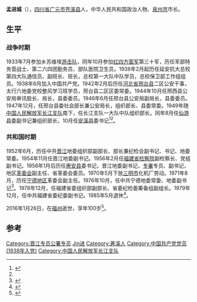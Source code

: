 {{Infobox Officeholder
| name = 孟进城
| original_name = 
| honorific-suffix = 
| image = Meng Jin Cheng.png
| imagesize = 
| smallimage = 
| caption = 孟進城
| office = 中共福建省委纪委副书记
| birth_date = 1917年9月
| birth_place = {{CHN-1912}}[[四川省_(中華民國)|四川省]][[苍溪县|苍溪县]]（今属{{CHN}}[[四川省|四川省]][[广元市|广元市]]）
| death_date = {{death date and age|2016|1|26|1917|9}}
| death_place = {{CHN}}[[福建省|福建省]][[福州市|福州市]]
| nationality = 
| spouse = 
| party = {{CPC}}
| children = 
| occupation = 
| profession = 
| website = 
}}
'''孟进城'''（{{bd|1917年|9月|2016年|1月26日}}），[[四川省|四川省]][[广元市|广元市]][[苍溪县|苍溪县]]人，中华人民共和国政治人物、[[泉州市|泉州市]]市长。

== 生平 ==
=== 战争时期 ===
1933年7月参加乡苏维埃[[游击队|游击队]]，同年10月参加[[红四方面军|红四方面军]]第三十军，历任军部特务营战士、第二六四团勤务员、部队医院卫生员。1938年2月起历任延安抗大总校第四大队通信员、副班长、班长，总校第一大队中队学员，总校保卫部工作组组员。1938年6月加入中国共产党。1942年2月后历任[[河北省_(中華民國)|河北省]][[邢台县|邢台县]]二区公安干事，太行六地委党校整风学习班学员，邢台县二区区委常委。1944年10月任邢西县公安局审讯股长、局长，县委委员。1946年6月任邢台县公安局副局长，县委委员。1947年12月，任邢台县委社会部长兼公安局长，组织部长、县委常委。1949年随[[中国人民解放军长江支队|中国人民解放军长江支队]]南下，任长江支队一大队中队组织部长。同年8月任[[仙游县|仙游县]]委副书记兼组织部长，10月任[[安溪县|安溪县]]委书记<ref>{{cite book|author1=中共安溪县组织部等编|editor=|date=1989年4月|publisher=福州：福建人民出版社|isbn=7-211-00802-4|pages=90|accessdate=2016-02-06|title=中国共产党福建省安溪县组织史资料 1927年8月-1987年12月}}</ref><ref name=a />。

=== 共和国时期 ===
1952年6月，历任中共[[晋江地区|晋江]]地委组织部副部长、部长兼纪检会副书记、书记、地委常委。1954年11月任晋江地委副书记。1956年2月任[[福建省人民检察院|福建省检察院]]副检察长、党组副书记。1956年1月后历任[[惠安县|惠安县]]委书记，晋江地委副书记，[[专署|专署]]专员、副书记，地区[[革委会|革委会]]副主任、省革委会委员。1970年5月下放[[三明市|三明市]]化机厂劳动。1971年8月，历任[[宁德地区|宁德地区]]革委会副主任。1976年10月，任中共宁德地委常委、地委副书记<ref>{{cite book|author1=福建省地方志编纂委员会|title=福建省志 共产党志|date=1999年11月|publisher=北京：中国社会科学出版社|isbn=7-5004-2626-7|pages=65|accessdate=2016-02-06}}</ref>。1978年12月，任福建省委组织部副部长、省委纪检委筹备组副组长。1979年12月，任中共福建省委纪委副书记。1985年5月退休<ref name=a>{{cite book|author1=林清华|title=中共莆田市党史人物 第2卷|date=2008年5月|publisher=北京：中央文献出版社|isbn=978-7-5073-2536-2|pages=287|accessdate=2016-02-06}}</ref>。

2016年1月26日，在[[福州|福州]]逝世，享年100岁<ref>{{cite news|title=孟进城同志逝世|url=http://cpc.people.com.cn/n1/2016/0202/c87393-28104657.html|accessdate=2016-02-06|agency=人民网（福建日报）|date=2016年2月2日|archive-date=2016-02-07|archive-url=https://web.archive.org/web/20160207020848/http://cpc.people.com.cn/n1/2016/0202/c87393-28104657.html|dead-url=no}}</ref>。

==参考==
{{reflist}}
{{DEFAULTSORT:Meng孟}}
[[Category:晋江专员公署专员|Category:晋江专员公署专员]]
[[Category:孟姓|Jin进]]
[[Category:蒼溪人|Category:蒼溪人]]
[[Category:中国共产党党员_(1938年入党)|Category:中国共产党党员 (1938年入党)]]
[[Category:中国人民解放军长江支队|Category:中国人民解放军长江支队]]